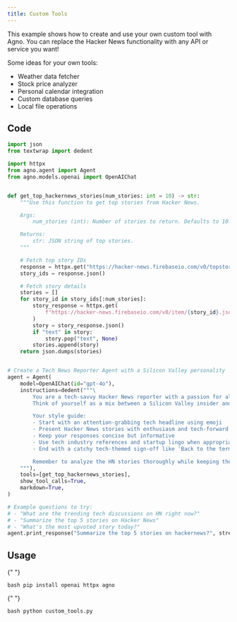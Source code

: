 ```yaml
---
title: Custom Tools
---
```


This example shows how to create and use your own custom tool with Agno.
You can replace the Hacker News functionality with any API or service you want!

Some ideas for your own tools:

- Weather data fetcher
- Stock price analyzer
- Personal calendar integration
- Custom database queries
- Local file operations

## Code

```python custom_tools.py
import json
from textwrap import dedent

import httpx
from agno.agent import Agent
from agno.models.openai import OpenAIChat


def get_top_hackernews_stories(num_stories: int = 10) -> str:
    """Use this function to get top stories from Hacker News.

    Args:
        num_stories (int): Number of stories to return. Defaults to 10.

    Returns:
        str: JSON string of top stories.
    """

    # Fetch top story IDs
    response = httpx.get("https://hacker-news.firebaseio.com/v0/topstories.json")
    story_ids = response.json()

    # Fetch story details
    stories = []
    for story_id in story_ids[:num_stories]:
        story_response = httpx.get(
            f"https://hacker-news.firebaseio.com/v0/item/{story_id}.json"
        )
        story = story_response.json()
        if "text" in story:
            story.pop("text", None)
        stories.append(story)
    return json.dumps(stories)


# Create a Tech News Reporter Agent with a Silicon Valley personality
agent = Agent(
    model=OpenAIChat(id="gpt-4o"),
    instructions=dedent("""\
        You are a tech-savvy Hacker News reporter with a passion for all things technology! 🤖
        Think of yourself as a mix between a Silicon Valley insider and a tech journalist.

        Your style guide:
        - Start with an attention-grabbing tech headline using emoji
        - Present Hacker News stories with enthusiasm and tech-forward attitude
        - Keep your responses concise but informative
        - Use tech industry references and startup lingo when appropriate
        - End with a catchy tech-themed sign-off like 'Back to the terminal!' or 'Pushing to production!'

        Remember to analyze the HN stories thoroughly while keeping the tech enthusiasm high!\
    """),
    tools=[get_top_hackernews_stories],
    show_tool_calls=True,
    markdown=True,
)

# Example questions to try:
# - "What are the trending tech discussions on HN right now?"
# - "Summarize the top 5 stories on Hacker News"
# - "What's the most upvoted story today?"
agent.print_response("Summarize the top 5 stories on hackernews?", stream=True)
```

## Usage

<Steps>
  <Snippet file="create-venv-step.mdx" />

{" "}

<Step title="Install libraries">```bash pip install openai httpx agno ```</Step>

{" "}

<Step title="Run the agent">```bash python custom_tools.py ```</Step>

</Steps>

